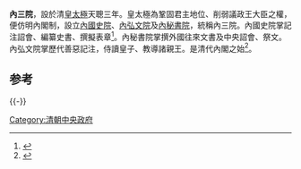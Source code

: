 '''內三院'''，設於清[[皇太極|皇太極]]天聰三年。皇太極為鞏固君主地位、削弱議政王大臣之權，便仿明內閣制，設立[[內國史院|內國史院]]、[[內弘文院|內弘文院]]及[[內秘書院|內秘書院]]，統稱內三院。內國史院掌記注詔會、編纂史書、撰擬表章<ref>{{Cite book|title=清实录研究|last=谢贵安编|first=|publisher=上海：上海古籍出版社|year=2013年7月|isbn=978-7-5325-6841-3|location=|pages=42-43}}</ref>。內秘書院掌撰外國往來文書及中央詔會、祭文。內弘文院掌歷代善惡記注，侍讀皇子、教導諸親王。是清代內閣之始<ref>{{Cite book|title=中华二千年史 卷5 明清上|last=邓之诚著|first=|publisher=北京：东方出版社|year=2013年11月|isbn=978-7-5060-6853-6|location=|pages=300}}</ref>。

{{stub}}

==参考==
{{reflist}}
{{-}}
{{清朝中央官制}}
[[Category:清朝中央政府|Category:清朝中央政府]]